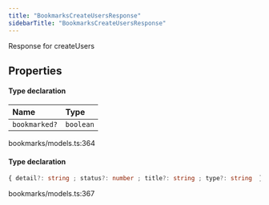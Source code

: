```yaml
---
title: "BookmarksCreateUsersResponse"
sidebarTitle: "BookmarksCreateUsersResponse"
---
```


Response for createUsers

## Properties

<ResponseField name="data" type="Object">


#### Type declaration
</ResponseField>


| Name | Type |
| :------ | :------ |
| `bookmarked?` | `boolean` |


bookmarks/models.ts:364


<ResponseField name="errors" type="Object">


#### Type declaration

```ts
{ detail?: string ; status?: number ; title?: string ; type?: string  }[]
```
</ResponseField>

bookmarks/models.ts:367
